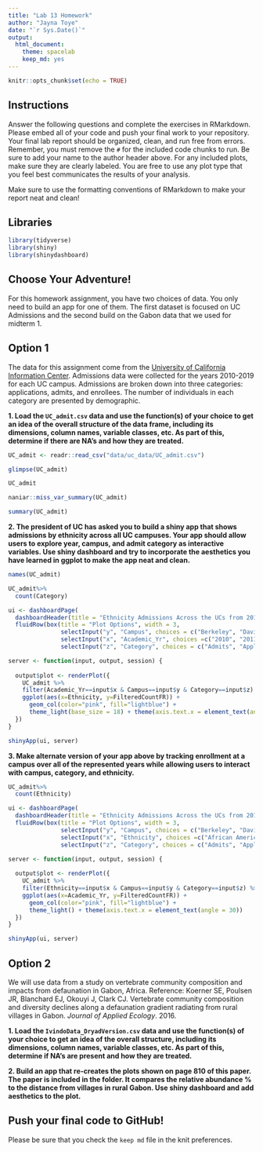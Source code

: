 ```yaml
---
title: "Lab 13 Homework"
author: "Jayna Toye"
date: "`r Sys.Date()`"
output:
  html_document: 
    theme: spacelab
    keep_md: yes
---
```


```r
knitr::opts_chunk$set(echo = TRUE)
```

## Instructions
Answer the following questions and complete the exercises in RMarkdown. Please embed all of your code and push your final work to your repository. Your final lab report should be organized, clean, and run free from errors. Remember, you must remove the `#` for the included code chunks to run. Be sure to add your name to the author header above. For any included plots, make sure they are clearly labeled. You are free to use any plot type that you feel best communicates the results of your analysis.  

Make sure to use the formatting conventions of RMarkdown to make your report neat and clean!  

## Libraries
```r
library(tidyverse)
library(shiny)
library(shinydashboard)
```

## Choose Your Adventure!
For this homework assignment, you have two choices of data. You only need to build an app for one of them. The first dataset is focused on UC Admissions and the second build on the Gabon data that we used for midterm 1.  

## Option 1
The data for this assignment come from the [University of California Information Center](https://www.universityofcalifornia.edu/infocenter). Admissions data were collected for the years 2010-2019 for each UC campus. Admissions are broken down into three categories: applications, admits, and enrollees. The number of individuals in each category are presented by demographic.  

**1. Load the `UC_admit.csv` data and use the function(s) of your choice to get an idea of the overall structure of the data frame, including its dimensions, column names, variable classes, etc. As part of this, determine if there are NA's and how they are treated.**  

```r
UC_admit <- readr::read_csv("data/uc_data/UC_admit.csv")
```

```r
glimpse(UC_admit)
```

```r
UC_admit
```
```r
naniar::miss_var_summary(UC_admit)
```
```r
summary(UC_admit)
```

**2. The president of UC has asked you to build a shiny app that shows admissions by ethnicity across all UC campuses. Your app should allow users to explore year, campus, and admit category as interactive variables. Use shiny dashboard and try to incorporate the aesthetics you have learned in ggplot to make the app neat and clean.**
```r
names(UC_admit)
```

```r
UC_admit%>%
  count(Category)
```

```r
ui <- dashboardPage(
  dashboardHeader(title = "Ethnicity Admissions Across the UCs from 2010 to 2019"), dashboardSidebar(disable = T), dashboardBody(
  fluidRow(box(title = "Plot Options", width = 3, 
               selectInput("y", "Campus", choices = c("Berkeley", "Davis", "Irvine","Los_Angeles", "Merced", "Riverside", "San_Diego", "Santa_Barbara", "Santa_Cruz"), selected = "Davis"),
               selectInput("x", "Academic_Yr", choices =c("2010", "2011", "2012", "2013", "2014","2015", "2016", "2017", "2018", "2019"), selected = "2010"), 
               selectInput("z", "Category", choices = c("Admits", "Applicants", "Enrollees"), selected = "Admits")), plotOutput("plot", width = "500px", height = "400px"))))

server <- function(input, output, session) { 
  
  output$plot <- renderPlot({
    UC_admit %>% 
    filter(Academic_Yr==input$x & Campus==input$y & Category==input$z) %>% 
    ggplot(aes(x=Ethnicity, y=FilteredCountFR)) + 
      geom_col(color="pink", fill="lightblue") +
      theme_light(base_size = 18) + theme(axis.text.x = element_text(angle = 30))
  })
}

shinyApp(ui, server)
```


**3. Make alternate version of your app above by tracking enrollment at a campus over all of the represented years while allowing users to interact with campus, category, and ethnicity.**  
```r
UC_admit%>%
  count(Ethnicity)
```

```r
ui <- dashboardPage(
  dashboardHeader(title = "Ethnicity Admissions Across the UCs from 2010 to 2019"), dashboardSidebar(disable = T), dashboardBody(
  fluidRow(box(title = "Plot Options", width = 3, 
               selectInput("y", "Campus", choices = c("Berkeley", "Davis", "Irvine","Los_Angeles", "Merced", "Riverside", "San_Diego", "Santa_Barbara", "Santa_Cruz"), selected = "Davis"),
               selectInput("x", "Ethnicity", choices =c("African American", "All", "American Indian", "Asian", "Chicano/Latino", "International", "Unknown", "White"), selected = "African American"), 
               selectInput("z", "Category", choices = c("Admits", "Applicants", "Enrollees"), selected = "Admits")), plotOutput("plot", width = "500px", height = "400px"))))

server <- function(input, output, session) { 
  
  output$plot <- renderPlot({
    UC_admit %>% 
    filter(Ethnicity==input$x & Campus==input$y & Category==input$z) %>% 
    ggplot(aes(x=Academic_Yr, y=FilteredCountFR)) + 
      geom_col(color="pink", fill="lightblue") +
      theme_light() + theme(axis.text.x = element_text(angle = 30))
  })
}

shinyApp(ui, server)
```

## Option 2
We will use data from a study on vertebrate community composition and impacts from defaunation in Gabon, Africa. Reference: Koerner SE, Poulsen JR, Blanchard EJ, Okouyi J, Clark CJ. Vertebrate community composition and diversity declines along a defaunation gradient radiating from rural villages in Gabon. _Journal of Applied Ecology_. 2016.   

**1. Load the `IvindoData_DryadVersion.csv` data and use the function(s) of your choice to get an idea of the overall structure, including its dimensions, column names, variable classes, etc. As part of this, determine if NA's are present and how they are treated.**  

**2. Build an app that re-creates the plots shown on page 810 of this paper. The paper is included in the folder. It compares the relative abundance % to the distance from villages in rural Gabon. Use shiny dashboard and add aesthetics to the plot.  **  

## Push your final code to GitHub!
Please be sure that you check the `keep md` file in the knit preferences. 